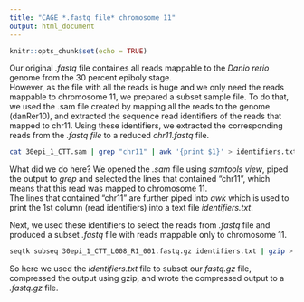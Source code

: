 ```yaml
---
title: "CAGE *.fastq file* chromosome 11"
output: html_document
---
```


```r
knitr::opts_chunk$set(echo = TRUE)
```

Our original *.fastq* file containes all reads mappable to the  *Danio rerio* genome from the 30 percent epiboly stage.   
However, as the file with all the reads is huge and we only need the reads mappable to chromosome 11, we prepared a subset sample file.
To do that, we used the .sam file created by mapping all the reads to the genome (danRer10), and extracted the sequence read identifiers of the reads that mapped to chr11. Using these identifiers, we extracted the corresponding reads from the *.fastq file *to a reduced *chr11.fastq* file.

```bash
cat 30epi_1_CTT.sam | grep "chr11" | awk '{print $1}' > identifiers.txt
```

What did we do here? We opened the *.sam* file using *samtools view*, piped the output to *grep* and selected the lines that contained "chr11", which means that this read was mapped to chromosome 11.  
The lines that contained "chr11" are further piped into *awk* which is used to print the 1st column (read identifiers) into a text file *identifiers.txt*.  

Next, we used these identifiers to select the reads from *.fastq* file and produced a subset *.fastq* file with reads mappable only to chromosome 11.

```bash
seqtk subseq 30epi_1_CTT_L008_R1_001.fastq.gz identifiers.txt | gzip > 30epi_chr11.fastq.gz
```

So here we used the *identifiers.txt* file to subset our *fastq.gz* file, compressed the output using gzip, and wrote the compressed output to a *.fastq.gz* file.